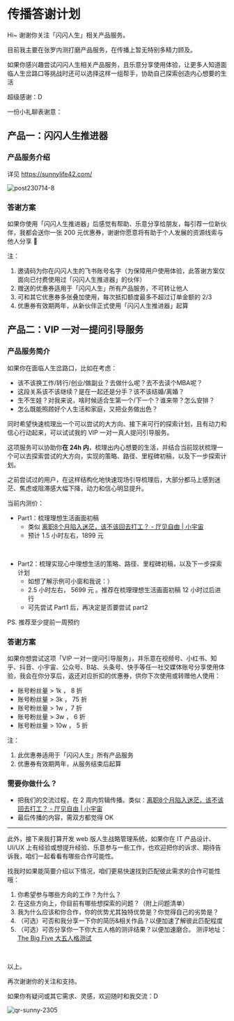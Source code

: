 # 传播答谢计划

Hi~ 谢谢你关注「闪闪人生」相关产品服务。

目前我主要在张罗内测打磨产品服务，在传播上暂无特别多精力顾及。

如果你感兴趣尝试闪闪人生相关产品服务，且乐意分享使用体验，让更多人知道面临人生岔路口等挑战时还可以选择这样一组帮手，协助自己探索创造内心想要的生活

超级感谢：D

一份小礼聊表谢意：

## 产品一：闪闪人生推进器 

### 产品服务介绍

详见 https://sunnylife42.com/

![post230714-8](https://cdn.sunnyhuang.net/share/post230714-8.png ':size=400')




### 答谢方案 

如果你使用「闪闪人生推进器」后感觉有帮助、乐意分享给朋友，每引荐一位新伙伴，我都会送你一张 200 元优惠券，谢谢你愿意将有助于个人发展的资源线索与他人分享 🤗

注：
1. 邀请码为你在闪闪人生的飞书账号名字（为保障用户使用体验，此答谢方案仅面向已付费使用过「闪闪人生推进器」的伙伴）
2. 赠送的优惠券适用于「闪闪人生」所有产品服务，不可转让他人
3. 可和其它优惠券多张叠加使用，每次抵扣额度最多不超过订单金额的 2/3
4. 优惠券有效期两年，从新伙伴正式使用「闪闪人生推进器」起算


## 产品二：VIP 一对一提问引导服务

### 产品服务简介

如果你在面临人生岔路口，比如在考虑：
* 该不该换工作/转行/创业/做副业？去做什么呢？去不去读个MBA呢？
* 这段关系该不该继续？是在一起还是分手？该不该结婚/离婚？
* 生不生娃？对我来说，啥时候适合生第一个/下一个？谁来带？怎么安排？
* 怎么既能照顾好个人生活和家庭，又把业务做出色？

同时希望快速梳理出一个可以尝试的大方向、接下来可行的探索计划，且有动力和信心行动起来，可以试试我的 VIP 一对一真人提问引导服务。

这项服务可以协助你**在 24h 内**，梳理出内心想要的生活，并结合当前现状梳理一个可以去探索尝试的大方向，实现的策略、路径、里程碑初稿，以及下一步探索计划。

之前尝试过的用户，在这样结构化地快速现场引导梳理后，大部分都马上感到迷茫、焦虑或阻滞感大幅下降，动力和信心明显提升。

当前内测价：

- Part1：梳理理想生活画面初稿
  - 类似 [离职8个月陷入迷茫，该不该回去打工？ - 厅见自由 | 小宇宙](https://www.xiaoyuzhoufm.com/episode/6422a20c8aca9099d785bd4b)
  - 预计 1.5 小时左右，1899 元 

<br />

- Part2：梳理实现心中理想生活的策略、路径、里程碑初稿，以及下一步探索计划
  - 如想了解示例可小窗和我说：）
  - 2.5 小时左右， 5699 元 。推荐在梳理理想生活画面初稿 12 小时过后进行
  - 可先尝试 Part1 后，再决定是否要尝试 part2 

PS. 推荐至少提前一周预约

### 答谢方案

如果你想尝试这项「VIP 一对一提问引导服务」，并乐意在视频号、小红书、知乎、抖音、小宇宙、公众号、B站、头条号、快手等任一社交媒体账号分享使用体验，我会在你分享后，返还对应折扣的优惠券，供你下次使用或转赠他人使用：

- 账号粉丝量 > 1k ， 8 折
- 账号粉丝量 > 3k ， 75 折
- 账号粉丝量 > 1w ，7 折
- 账号粉丝量 > 3w ， 6 折
- 账号粉丝量 > 10w ， 5 折



注：
1. 此优惠券适用于「闪闪人生」所有产品服务
2. 优惠券有效期两年，从服务结束后起算

### 需要你做什么？

- 把我们的交流过程，在 2 周内剪辑传播。类似：[离职8个月陷入迷茫，该不该回去打工？ - 厅见自由 | 小宇宙](https://www.xiaoyuzhoufm.com/episode/6422a20c8aca9099d785bd4b)
- 最后传播的内容，需双方都觉得 OK




---


此外，接下来我打算开发 web 版人生战略管理系统，如果你在 IT 产品设计、UI/UX 上有经验或想提升经验、乐意参与一些工作，也欢迎把你的诉求、期待告诉我，咱们一起看看有哪些合作可能性。

找我时如果能简要介绍以下情况，咱们更易快速找到匹配彼此需求的合作可能性哦：

1. 你希望参与哪些方向的工作？为什么？
2. 在这些方向上，你目前有哪些想探索的问题？（附上问题清单）
3. 我为什么应该和你合作，你的优势尤其独特优势是？你觉得自己的劣势是？
5. （可选）可否和我分享一下你的简历&相关作品？以便加速了解彼此匹配程度
6. （可选）可否分享你一下你大五人格的测评结果？以便加速磨合。
测评地址：[The Big Five 大五人格测试](http://www.apesk.com/bigfive/index.asp)



<br />

以上。


再次谢谢你的关注和支持。

如果你有疑问或其它需求、灵感，欢迎随时和我交流：D

![qr-sunny-2305](https://cdn.sunnyhuang.net/share/qr-sunny-2305.jpg/webp ':size=200')


